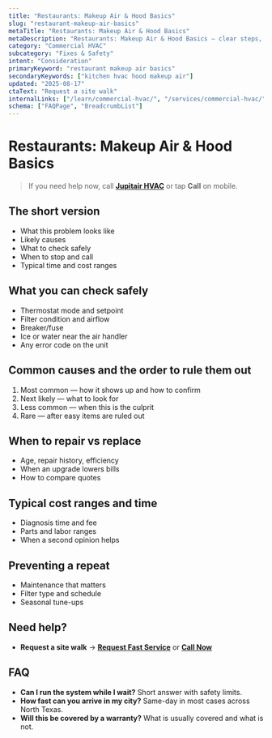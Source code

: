 ```yaml
---
title: "Restaurants: Makeup Air & Hood Basics"
slug: "restaurant-makeup-air-basics"
metaTitle: "Restaurants: Makeup Air & Hood Basics"
metaDescription: "Restaurants: Makeup Air & Hood Basics — clear steps, practical fixes, and when to call a pro in North Texas."
category: "Commercial HVAC"
subcategory: "Fixes & Safety"
intent: "Consideration"
primaryKeyword: "restaurant makeup air basics"
secondaryKeywords: ["kitchen hvac hood makeup air"]
updated: "2025-08-17"
ctaText: "Request a site walk"
internalLinks: ["/learn/commercial-hvac/", "/services/commercial-hvac/"]
schema: ["FAQPage", "BreadcrumbList"]
---
```

# Restaurants: Makeup Air & Hood Basics

> If you need help now, call **[Jupitair HVAC](/contact)** or tap **Call** on mobile.

## The short version
- What this problem looks like
- Likely causes
- What to check safely
- When to stop and call
- Typical time and cost ranges

## What you can check safely
- Thermostat mode and setpoint
- Filter condition and airflow
- Breaker/fuse
- Ice or water near the air handler
- Any error code on the unit

## Common causes and the order to rule them out
1. Most common — how it shows up and how to confirm
2. Next likely — what to look for
3. Less common — when this is the culprit
4. Rare — after easy items are ruled out

## When to repair vs replace
- Age, repair history, efficiency
- When an upgrade lowers bills
- How to compare quotes

## Typical cost ranges and time
- Diagnosis time and fee
- Parts and labor ranges
- When a second opinion helps

## Preventing a repeat
- Maintenance that matters
- Filter type and schedule
- Seasonal tune-ups

## Need help?
- **Request a site walk** → **[Request Fast Service](/contact)** or **[Call Now](tel:+1-XXX-XXX-XXXX)**

## FAQ
- **Can I run the system while I wait?** Short answer with safety limits.
- **How fast can you arrive in my city?** Same-day in most cases across North Texas.
- **Will this be covered by a warranty?** What is usually covered and what is not.
